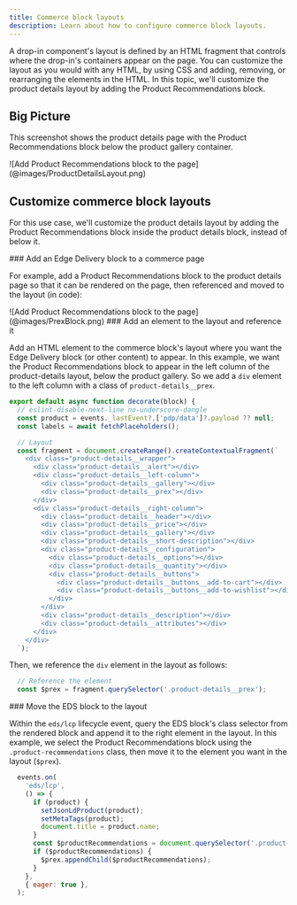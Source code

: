 ```yaml
---
title: Commerce block layouts
description: Learn about how to configure commerce block layouts.
---
```



A drop-in component's layout is defined by an HTML fragment that controls where the drop-in's containers appear on the page. You can customize the layout as you would with any HTML, by using CSS and adding, removing, or rearranging the elements in the HTML. In this topic, we'll customize the product details layout by adding the Product Recommendations block.

## Big Picture

This screenshot shows the product details page with the Product Recommendations block below the product gallery container.

<Diagram caption="Add Product Recommendations block to the page">
![Add Product Recommendations block to the page](@images/ProductDetailsLayout.png)
</Diagram>

## Customize commerce block layouts

For this use case, we'll customize the product details layout by adding the Product Recommendations block inside the product details block, instead of below it.

<Tasks>
<Task>
### Add an Edge Delivery block to a commerce page

For example, add a Product Recommendations block to the product details page so that it can be rendered on the page, then referenced and moved to the layout (in code):

<Diagram caption="Add Product Recommendations block to the page">
![Add Product Recommendations block to the page](@images/PrexBlock.png)
</Diagram>

</Task>

<Task>
### Add an element to the layout and reference it

Add an HTML element to the commerce block's layout where you want the Edge Delivery block (or other content) to appear. In this example, we want the Product Recommendations block to appear in the left column of the product-details layout, below the product gallery. So we add a `div` element to the left column with a class of `product-details__prex`.

```js ins={12}
export default async function decorate(block) {
  // eslint-disable-next-line no-underscore-dangle
  const product = events._lastEvent?.['pdp/data']?.payload ?? null;
  const labels = await fetchPlaceholders();

  // Layout
  const fragment = document.createRange().createContextualFragment(`
    <div class="product-details__wrapper">
      <div class="product-details__alert"></div>
      <div class="product-details__left-column">
        <div class="product-details__gallery"></div>
        <div class="product-details__prex"></div>
      </div>
      <div class="product-details__right-column">
        <div class="product-details__header"></div>
        <div class="product-details__price"></div>
        <div class="product-details__gallery"></div>
        <div class="product-details__short-description"></div>
        <div class="product-details__configuration">
          <div class="product-details__options"></div>
          <div class="product-details__quantity"></div>
          <div class="product-details__buttons">
            <div class="product-details__buttons__add-to-cart"></div>
            <div class="product-details__buttons__add-to-wishlist"></div>
          </div>
        </div>
        <div class="product-details__description"></div>
        <div class="product-details__attributes"></div>
      </div>
    </div>
  `);
```

Then, we reference the `div` element in the layout as follows:

```js
  // Reference the element
  const $prex = fragment.querySelector('.product-details__prex');
```
</Task>

<Task>
### Move the EDS block to the layout

Within the `eds/lcp` lifecycle event, query the EDS block's class selector from the rendered block and append it to the right element in the layout. In this example, we select the Product Recommendations block using the `.product-recommendations` class, then move it to the element you want in the layout (`$prex`).

```js ins={9-12}
  events.on(
    'eds/lcp',
    () => {
      if (product) {
        setJsonLdProduct(product);
        setMetaTags(product);
        document.title = product.name;
      }
      const $productRecommendations = document.querySelector('.product-recommendations');
      if ($productRecommendations) {
        $prex.appendChild($productRecommendations);
      }
    },
    { eager: true },
  );
```
</Task>

</Tasks>
